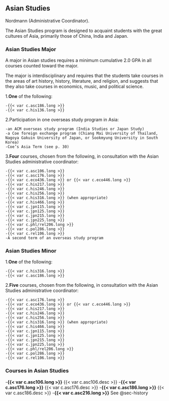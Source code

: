 ## Asian Studies {#sec-asian-studies}

Nordmann (Administrative Coordinator).

The Asian Studies program is designed to acquaint students with the great cultures of Asia, primarily those of China, India and Japan.

### Asian Studies Major

A major in Asian studies requires a minimum cumulative 2.0 GPA in all courses counted toward the major.

The major is interdisciplinary and requires that the students take courses in the areas of art history, history, literature, and religion, and suggests that they also take courses in economics, music, and political science.

1.**One** of the following:

    -{{< var c.asc186.long >}}
    -{{< var c.his136.long >}}

2.Participation in one overseas study program in Asia:

    -an ACM overseas study program (India Studies or Japan Study)
    -a Coe foreign exchange program (Chiang Mai University of Thailand, Nagoya Gakuin University of Japan, or Sookmyung University in South Korea)
    -Coe’s Asia Term (see p. 30)

3.**Four** courses, chosen from the following, in consultation with the Asian Studies administrative coordinator:

    -{{< var c.asc106.long >}}
    -{{< var c.asc176.long >}}
    -{{< var c.eco436.long >}} or {{< var c.eco446.long >}}
    -{{< var c.his217.long >}}
    -{{< var c.his246.long >}}
    -{{< var c.his256.long >}}
    -{{< var c.his316.long >}} (when appropriate)
    -{{< var c.his466.long >}}
    -{{< var c.jpn115.long >}}
    -{{< var c.jpn125.long >}}
    -{{< var c.jpn215.long >}}
    -{{< var c.jpn225.long >}}
    -{{< var c.phl/rel206.long >}}
    -{{< var c.pol286.long >}}
    -{{< var c.rel106.long >}}
    -A second term of an overseas study program

### Asian Studies Minor

1.**One** of the following:

    -{{< var c.his316.long >}}
    -{{< var c.asc186.long >}}

2.**Five** courses, chosen from the following, in consultation with the Asian Studies administrative coordinator:

    -{{< var c.asc176.long >}}
    -{{< var c.eco436.long >}} or {{< var c.eco446.long >}}
    -{{< var c.his217.long >}}
    -{{< var c.his246.long >}}
    -{{< var c.his256.long >}}
    -{{< var c.his316.long >}} (when appropriate)
    -{{< var c.his466.long >}}
    -{{< var c.jpn115.long >}}
    -{{< var c.jpn125.long >}}
    -{{< var c.jpn215.long >}}
    -{{< var c.jpn225.long >}}
    -{{< var c.phl/rel206.long >}}
    -{{< var c.pol286.long >}}
    -{{< var c.rel106.long >}}

### Courses in Asian Studies

-**{{< var c.asc106.long >}}**
{{< var c.asc106.desc >}}
-**{{< var c.asc176.long >}}**
{{< var c.asc176.desc >}}
-**{{< var c.asc186.long >}}**
{{< var c.asc186.desc >}}
-**{{< var c.asc216.long >}}**
See @sec-history
